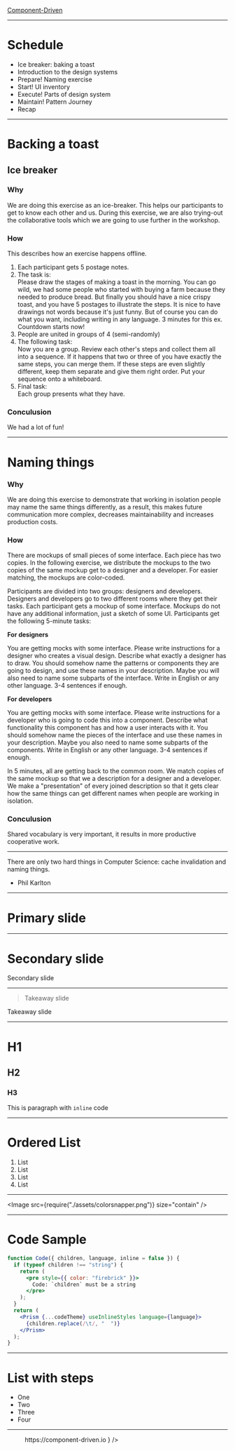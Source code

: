 

<Footer>

[Component-Driven](https://component-driven.io)

</Footer>

<Cover
  title="Design Systems 101"
  author="Andrey Okonetchnikov & Varya Stepanova"
/>

---

# Schedule

- Ice breaker: baking a toast
- Introduction to the design systems
- Prepare! Naming exercise
- Start! UI inventory
- Execute! Parts of design system
- Maintain! Pattern Journey
- Recap

---

# Backing a toast

## Ice breaker

<Notes>

### Why

We are doing this exercise as an ice-breaker. This helps our participants to get to know each other and us. During this exercise, we are also trying-out the collaborative tools which we are going to use further in the workshop.

### How

This describes how an exercise happens offline.

1. Each participant gets 5 postage notes.
1. The task is:<br/> Please draw the stages of making a toast in the morning. You can go wild, we had some people who started with buying a farm because they needed to produce bread. But finally you should have a nice crispy toast, and you have 5 postages to illustrate the steps. It is nice to have drawings not words because it's just funny. But of course you can do what you want, including writing in any language. 3 minutes for this ex. Countdown starts now!
1. People are united in groups of 4 (semi-randomly)
1. The following task:<br/> Now you are a group. Review each other's steps and collect them all into a sequence. If it happens that two or three of you have exactly the same steps, you can merge them. If these steps are even slightly different, keep them separate and give them right order. Put your sequence onto a whiteboard.
1. Final task:<br/> Each group presents what they have.

### Conculusion

We had a lot of fun!

</Notes>

---

# Naming things

<Notes>

### Why

We are doing this exercise to demonstrate that working in isolation people may name
the same things differently, as a result, this makes future communication more complex,
decreases maintainability and increases production costs.

### How

There are mockups of small pieces of some interface. Each piece has two copies. In the
following exercise, we distribute the mockups to the two copies of the same mockup get to
a designer and a developer. For easier matching, the mockups are color-coded.

Participants are divided into two groups: designers and developers. Designers and developers
go to two different rooms where they get their tasks. Each participant gets a mockup of
some interface. Mockups do not have any additional information, just a sketch of some UI.
Participants get the following 5-minute tasks:

**For designers**

You are getting mocks with some interface. Please write instructions for a designer who creates a visual design. Describe what exactly a designer has to draw. You should somehow name the patterns or components they are going to design, and use these names in your description. Maybe you will also need to name some subparts of the interface. Write in English or any other language. 3-4 sentences if enough.

**For developers**

You are getting mocks with some interface. Please write instructions for a developer who is going to code this into a component. Describe what functionality this component has and how a user interacts with it. You should somehow name the pieces of the interface and use these names in your description. Maybe you also need to name some subparts of the components. Write in English or any other language. 3-4 sentences if enough.

In 5 minutes, all are getting back to the common room. We match copies of the same mockup
so that we a description for a designer and a developer. We make a "presentation" of
every joined description so that it gets clear how the same things can get different names
when people are working in isolation.

### Conculusion

Shared vocabulary is very important, it results in more productive cooperative work.

</Notes>

---

There are only two hard things in Computer Science: cache invalidation and naming things.

- Phil Karlton

---

<Primary>

# Primary slide

</Primary>

---

<Secondary>

# Secondary slide

</Secondary>

<Notes>Secondary slide</Notes>

---

> Takeaway slide

<Notes>Takeaway slide</Notes>

---

# H1

## H2

### H3

This is paragraph with `inline` code

---

<SplitTitle>

# Ordered List

1. List
1. List
1. List
1. List

</SplitTitle>

---

<Image src={require("./assets/colorsnapper.png")} size="contain" />

---

<SplitTitle>

# Code Sample

```jsx
function Code({ children, language, inline = false }) {
  if (typeof children !== "string") {
    return (
      <pre style={{ color: "firebrick" }}>
        Code: `children` must be a string
      </pre>
    );
  }
  return (
    <Prism {...codeTheme} useInlineStyles language={language}>
      {children.replace(/\t/, "  ")}
    </Prism>
  );
}
```

</SplitTitle>
<ThatGuy />

---

<SplitTitle>

# List with steps

<Steps>

- One
- Two
- Three
- Four

</Steps>
</SplitTitle>

---

<Figure
  src={require("./assets/component-driven.svg")}
  alt="Component-driven Logo"
  caption={
    <a href="https://component-driven.io">https://component-driven.io</a>
  }
/>
